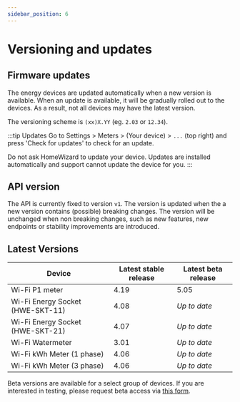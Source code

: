 ```yaml
---
sidebar_position: 6
---
```


# Versioning and updates

## Firmware updates

The energy devices are updated automatically when a new version is available.
When an update is available, it will be gradually rolled out to the devices. As a result, not all devices may have the latest version.

The versioning scheme is `(xx)X.YY` (eg. `2.03` or `12.34`).

:::tip Updates
Go to Settings > Meters > (Your device) > `...` (top right) and press 'Check for updates' to check for an update.

Do not ask HomeWizard to update your device. Updates are installed automatically and support cannot update the device for you.
:::

## API version

The API is currently fixed to version `v1`. The version is updated when the a new version contains (possible) breaking changes. The version will be unchanged when non breaking changes, such as new features, new endpoints or stability improvements are introduced.

## Latest Versions

| Device                           | Latest stable release | Latest beta release |
| -------------------------------- | --------------------- | ------------------- |
| Wi-Fi P1 meter                   | 4.19                  | 5.05                |
| Wi-Fi Energy Socket (HWE-SKT-11) | 4.08                  | _Up to date_        |
| Wi-Fi Energy Socket (HWE-SKT-21) | 4.07                  | _Up to date_        |
| Wi-Fi Watermeter                 | 3.01                  | _Up to date_        |
| Wi-Fi kWh Meter (1 phase)        | 4.06                  | _Up to date_        |
| Wi-Fi kWh Meter (3 phase)        | 4.06                  | _Up to date_        |

Beta versions are available for a select group of devices. If you are interested in testing, please request beta access via [this form](https://forms.gle/ViUWaBBjjdQunquK9).
